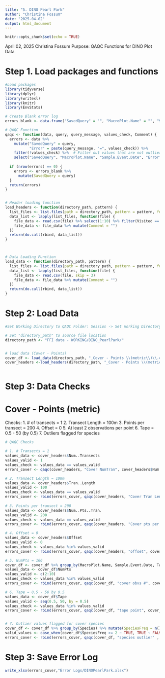 ```yaml
---
title: "5. DINO Pearl Park"
author: "Christina Fossum"
date: "2025-04-02"
output: html_document
---
```


```r
knitr::opts_chunk$set(echo = TRUE)
```



April 02, 2025
Christina Fossum
Purpose: QAQC Functions for DINO Plot Data

# Step 1. Load packages and functions
```r
#Load packages
library(tidyverse)
library(dplyr)
library(writexl)
library(knitr)
library(EnvStats)

# Create Blank error log
errors_blank <- data.frame("SavedQuery" = "", "MacroPlot.Name" = "", "Sample.Event.Date" = "", "Error" = "No Error", "Comment" = "")

# QAQC Function
qaqc <- function(data, query, query_message, values_check, Comment) {
  errors <- data %>%   
    mutate("SavedQuery" = query, 
           "Error" = paste(query_message, "=", values_check)) %>% 
    filter(!values_check) %>%  # Filter out values that are not outliers
    select("SavedQuery", "MacroPlot.Name", "Sample.Event.Date", "Error", "Comment")
  
  if (nrow(errors) == 0) {   
    errors <- errors_blank %>%     
      mutate(SavedQuery = query) 
  } 
  return(errors)
}


# Header loading function
load_headers <- function(directory_path, pattern) {
  list_files <- list.files(path = directory_path, pattern = pattern, full.names = TRUE)
  data_list <- lapply(list_files, function(file) {
    file_data <- read.csv(file) %>% select(1:10) %>% filter(Visited == "True")
    file_data <- file_data %>% mutate(Comment = "")
  })
  return(do.call(rbind, data_list))
}



# Data Loading Function
load_data <- function(directory_path, pattern) {
  list_files <- list.files(path = directory_path, pattern = pattern, full.names = TRUE)
  data_list <- lapply(list_files, function(file) {
    file_data <- read.csv(file, skip = 3) 
    file_data <- file_data %>% mutate(Comment = "")
  })
  return(do.call(rbind, data_list))
}

```


# Step 2: Load Data
```r

#Set Working Directory to QAQC Folder: Session -> Set Working Directory -> Choose Directory

# Set "directory_path" to source file location
directory_path <- "FFI data - WORKING/DINO_PearlPark/"


# load data (Cover - Points)
cover_df <- load_data(directory_path, "_Cover - Points \\(metric\\)\\.csv$")
cover_headers <-load_headers(directory_path, "_Cover - Points \\(metric\\)\\.csv$")



```

# Step 3: Data Checks


# Cover - Points (metric)

Checks: 
1. # of transects = 1
2. Transect Length = 100m
3. Points per transect = 200
4. Offset = 0
5. At least 2 observations per point
6. Tape = 0.5 - 50 (by 0.5)
7. Outliers flagged for species

```r

# QAQC Checks 

# 1. # Transects = 1
values_data <- cover_headers$Num..Transects 
values_valid <- 1 
values_check <- values_data == values_valid
errors_cover <- qaqc(cover_headers, "Cover NumTran", cover_headers$Num..Transects, values_check)

# 2. Transect Length = 100m
values_data <- cover_headers$Tran..Length
values_valid <- 100
values_check <- values_data == values_valid
errors_cover <- rbind(errors_cover, qaqc(cover_headers, "Cover Tran Length", cover_headers$Tran..Length, values_check))
 
# 3. Points per transect = 200
values_data <- cover_headers$Num..Pts..Tran.
values_valid <- 200
values_check <- values_data == values_valid
errors_cover <- rbind(errors_cover, qaqc(cover_headers, "Cover pts per transect", cover_headers$Num..Pts..Tran., values_check))

# 4. Offset = 0
values_data <- cover_headers$Offset
values_valid <- 0
values_check <- values_data %in% values_valid
errors_cover <- rbind(errors_cover, qaqc(cover_headers, "offset", cover_headers$Offset, values_check))

# 5. NumPts = 166
cover_df <- cover_df %>% group_by(MacroPlot.Name, Sample.Event.Date, Tape) %>% mutate(NumPts = n()) %>% ungroup()
values_data <- cover_df$NumPts
values_valid <- c(2:10)
values_check <- values_data %in% values_valid
errors_cover <- rbind(errors_cover, qaqc(cover_df, "cover obvs #", cover_df$NumPts, values_check))

# 6. Tape = 0.5 - 50 by 0.5
values_data <- cover_df$Tape
values_valid <- seq(0.5, 50, by = 0.5)
values_check <- values_data %in% values_valid
errors_cover <- rbind(errors_cover, qaqc(cover_df, "tape point", cover_df$Tape, values_check))


# 7. Outlier values flagged for cover species
cover_df <- cover_df %>% group_by(Species) %>% mutate(SpeciesFreq = n()) %>% ungroup()
valid_values <- case_when(cover_df$SpeciesFreq >= 2 ~ TRUE, TRUE ~ FALSE)
errors_cover <- rbind(errors_cover, qaqc(cover_df, "species outlier" , cover_df$Species, valid_values))

```

# Step 3: Save Error Log


```r

write_xlsx(errors_cover,"Error Logs/DINOPearlPark.xlsx")

```



